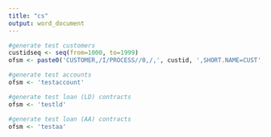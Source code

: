 ```yaml
---
title: "cs"
output: word_document
---
```

```r
#generate test customers
custidseq <- seq(from=1000, to=1999)
ofsm <- paste0('CUSTOMER,/I/PROCESS//0,/,', custid, ',SHORT.NAME=CUST', custid)

#generate test accounts
ofsm <- 'testaccount'

#generate test loan (LD) contracts
ofsm <- 'testld'

#generate test loan (AA) contracts
ofsm <- 'testaa'
```

